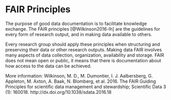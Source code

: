 # FAIR Principles

The purpose of good data documentation is to facilitate knowledge exchange. The FAIR principles [@Wilkinson2016-lh] are the guidelines for every form of research output, and in making data available to others.

Every research group should apply these principles when structuring and preserving their data or other research outputs. Making data FAIR involves many aspects of data collection, organization, availability and storage. FAIR does not mean open or public, it means that there is documentation about how access to the data can be achieved.

More information:
Wilkinson, M. D., M. Dumontier, I. J. Aalbersberg, G. Appleton, M. Axton, A. Baak, N. Blomberg, et al. 2016. The FAIR Guiding Principles for scientific data management and stewardship; Scientific Data 3 (1): 160018. http://dx.doi.org/10.1038/sdata.2016.18
